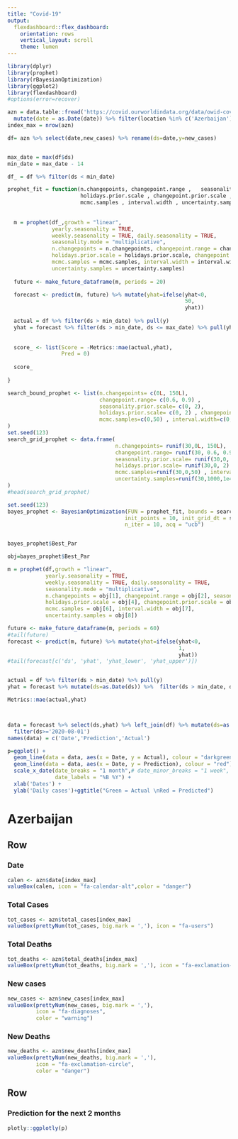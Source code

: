 ```yaml
---
title: "Covid-19"
output: 
  flexdashboard::flex_dashboard:
    orientation: rows
    vertical_layout: scroll
    theme: lumen
---
```



```r
library(dplyr)
library(prophet)
library(rBayesianOptimization)
library(ggplot2)
library(flexdashboard)
#options(error=recover)

azn = data.table::fread('https://covid.ourworldindata.org/data/owid-covid-data.csv') %>% 
  mutate(date = as.Date(date)) %>% filter(location %in% c('Azerbaijan'))
index_max = nrow(azn)

df= azn %>% select(date,new_cases) %>% rename(ds=date,y=new_cases)


max_date = max(df$ds)
min_date = max_date - 14

df_ = df %>% filter(ds < min_date)

prophet_fit = function(n.changepoints, changepoint.range ,   seasonality.prior.scale, 
                       holidays.prior.scale , changepoint.prior.scale , 
                       mcmc.samples , interval.width , uncertainty.samples) {
  
  
  m = prophet(df_,growth = "linear", 
              yearly.seasonality = TRUE, 
              weekly.seasonality = TRUE, daily.seasonality = TRUE, 
              seasonality.mode = "multiplicative",
              n.changepoints = n.changepoints, changepoint.range = changepoint.range, seasonality.prior.scale = seasonality.prior.scale, 
              holidays.prior.scale = holidays.prior.scale, changepoint.prior.scale = changepoint.prior.scale, 
              mcmc.samples = mcmc.samples, interval.width = interval.width, 
              uncertainty.samples = uncertainty.samples)
  
  future <- make_future_dataframe(m, periods = 20)

  forecast <- predict(m, future) %>% mutate(yhat=ifelse(yhat<0,
                                                        50, 
                                                        yhat))
  
  actual = df %>% filter(ds > min_date) %>% pull(y)
  yhat = forecast %>% filter(ds > min_date, ds <= max_date) %>% pull(yhat)
  
  
  score_ <- list(Score = -Metrics::mae(actual,yhat),
                 Pred = 0)
  
  score_
  
}

search_bound_prophet <- list(n.changepoints= c(0L, 150L), 
                             changepoint.range= c(0.6, 0.9) , 
                             seasonality.prior.scale= c(0, 2), 
                             holidays.prior.scale= c(0, 2) , changepoint.prior.scale= c(0, 2) , 
                             mcmc.samples=c(0,50) , interval.width=c(0,1) , uncertainty.samples=c(1000,1e4)
)
set.seed(123)
search_grid_prophet <- data.frame(
                                  n.changepoints= runif(30,0L, 150L), 
                                  changepoint.range= runif(30, 0.6, 0.9) , 
                                  seasonality.prior.scale= runif(30,0, 2), 
                                  holidays.prior.scale= runif(30,0, 2) , changepoint.prior.scale= runif(30,0, 2) , 
                                  mcmc.samples=runif(30,0,50) , interval.width=runif(30,0,1) , 
                                  uncertainty.samples=runif(30,1000,1e4)
)
#head(search_grid_prophet)

set.seed(123)
bayes_prophet <- BayesianOptimization(FUN = prophet_fit, bounds = search_bound_prophet,
                                     init_points = 10, init_grid_dt = search_grid_prophet,
                                     n_iter = 10, acq = "ucb")


bayes_prophet$Best_Par

obj=bayes_prophet$Best_Par

m = prophet(df,growth = "linear", 
            yearly.seasonality = TRUE, 
            weekly.seasonality = TRUE, daily.seasonality = TRUE, 
            seasonality.mode = "multiplicative",
            n.changepoints = obj[1], changepoint.range = obj[2], seasonality.prior.scale = obj[3], 
            holidays.prior.scale = obj[4], changepoint.prior.scale = obj[5], 
            mcmc.samples = obj[6], interval.width = obj[7], 
            uncertainty.samples = obj[8])

future <- make_future_dataframe(m, periods = 60)
#tail(future)
forecast <- predict(m, future) %>% mutate(yhat=ifelse(yhat<0,
                                                      1, 
                                                      yhat))
#tail(forecast[c('ds', 'yhat', 'yhat_lower', 'yhat_upper')])


actual = df %>% filter(ds > min_date) %>% pull(y)
yhat = forecast %>% mutate(ds=as.Date(ds)) %>%  filter(ds > min_date, ds <= max_date) %>% pull(yhat)

Metrics::mae(actual,yhat)



data = forecast %>% select(ds,yhat) %>% left_join(df) %>% mutate(ds=as.Date(ds)) %>% 
  filter(ds>='2020-08-01')
names(data) = c('Date','Prediction','Actual')

p=ggplot() + 
  geom_line(data = data, aes(x = Date, y = Actual), colour = "darkgreen") +
  geom_line(data = data, aes(x = Date, y = Prediction), colour = "red") +
  scale_x_date(date_breaks = "1 month",# date_minor_breaks = "1 week",
               date_labels = "%B %Y") +
  xlab('Dates') +
  ylab('Daily cases')+ggtitle("Green = Actual \nRed = Predicted")

```



Azerbaijan
=====================================  

Row {data-height=130}
-----------------------------------------------------------------------

### Date

```r
calen <- azn$date[index_max]
valueBox(calen, icon = "fa-calendar-alt",color = "danger")
```

### Total Cases

```r
tot_cases <- azn$total_cases[index_max]
valueBox(prettyNum(tot_cases, big.mark = ','), icon = "fa-users")
```

### Total Deaths

```r
tot_deaths <- azn$total_deaths[index_max]
valueBox(prettyNum(tot_deaths, big.mark = ','), icon = "fa-exclamation-triangle")
```

### New cases

```r
new_cases <- azn$new_cases[index_max]
valueBox(prettyNum(new_cases, big.mark = ','), 
         icon = "fa-diagnoses",
         color = "warning")
```

### New Deaths

```r
new_deaths <- azn$new_deaths[index_max]
valueBox(prettyNum(new_deaths, big.mark = ','), 
         icon = "fa-exclamation-circle",
         color = "danger")
```


Row {data-height=400}
-------------------------------------

### Prediction for the next 2 months

```r
plotly::ggplotly(p)
```
